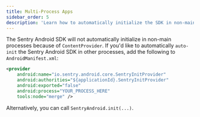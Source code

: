 ```yaml
---
title: Multi-Process Apps
sidebar_order: 5
description: 'Learn how to automatically initialize the SDK in non-main processes.'
---
```


The Sentry Android SDK will not automatically initialize in non-main processes because of `ContentProvider`. If you'd like to automatically `auto-init` the Sentry Android SDK in other processes, add the following to `AndroidManifest.xml`:

```xml
<provider
    android:name="io.sentry.android.core.SentryInitProvider"
    android:authorities="${applicationId}.SentryInitProvider"
    android:exported="false"
    android:process="YOUR_PROCESS_HERE"
    tools:node="merge" />
```

Alternatively, you can call `SentryAndroid.init(...)`.

